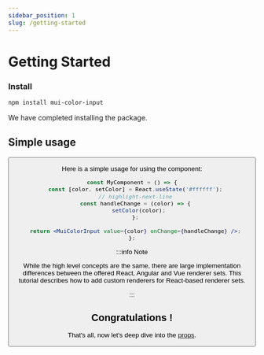 ```yaml
---
sidebar_position: 1
slug: /getting-started
---
```



# Getting Started

### Install

```bash npm2yarn2pnpm
npm install mui-color-input
```

We have completed installing the package.

## Simple usage

<Button />

Here is a simple usage for using the component:

```jsx import React from 'react'; import {MuiColorInput} from 'mui-color-input';
const MyComponent = () => {
  const [color, setColor] = React.useState('#ffffff');
  // highlight-next-line
  const handleChange = (color) => {
    setColor(color);
  };

  return <MuiColorInput value={color} onChange={handleChange} />;
};
```

:::info Note

While the high level concepts are the same, there are large implementation differences between the offered React, Angular and Vue renderer sets.
This tutorial describes how to add custom renderers for React-based renderer sets.

:::

## Congratulations !

That's all, now let's deep dive into the [props](/docs/api-reference).
